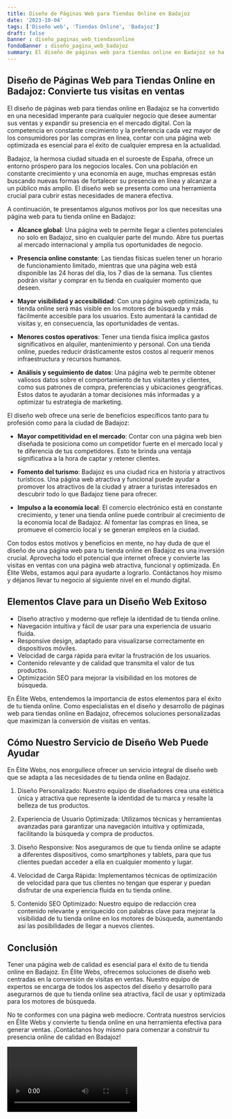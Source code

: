 ```yaml
---
title: Diseño de Páginas Web para Tiendas Online en Badajoz
date: '2023-10-04'
tags: ['Diseño web', 'Tiendas Online', 'Badajoz']
draft: false
banner : diseño_paginas_web_tiendasonline
fondoBanner : diseño_pagina_web_badajoz
summary: El diseño de páginas web para tiendas online en Badajoz se ha convertido en una necesidad imperante para cualquier negocio que desee aumentar sus ventas y expandir su presencia en el mercado digital. Con la competencia en constante crecimiento y la preferencia cada vez mayor de los consumidores por las compras en línea, contar con una página web optimizada es esencial para el éxito de cualquier empresa en la actualidad.
---
```


## Diseño de Páginas Web para Tiendas Online en Badajoz: Convierte tus visitas en ventas

El diseño de páginas web para tiendas online en Badajoz se ha convertido en una necesidad imperante para cualquier negocio que desee aumentar sus ventas y expandir su presencia en el mercado digital. Con la competencia en constante crecimiento y la preferencia cada vez mayor de los consumidores por las compras en línea, contar con una página web optimizada es esencial para el éxito de cualquier empresa en la actualidad.

Badajoz, la hermosa ciudad situada en el suroeste de España, ofrece un entorno próspero para los negocios locales. Con una población en constante crecimiento y una economía en auge, muchas empresas están buscando nuevas formas de fortalecer su presencia en línea y alcanzar a un público más amplio. El diseño web se presenta como una herramienta crucial para cubrir estas necesidades de manera efectiva.

A continuación, te presentamos algunos motivos por los que necesitas una página web para tu tienda online en Badajoz:

- **Alcance global**: Una página web te permite llegar a clientes potenciales no solo en Badajoz, sino en cualquier parte del mundo. Abre tus puertas al mercado internacional y amplía tus oportunidades de negocio.

- **Presencia online constante**: Las tiendas físicas suelen tener un horario de funcionamiento limitado, mientras que una página web está disponible las 24 horas del día, los 7 días de la semana. Tus clientes podrán visitar y comprar en tu tienda en cualquier momento que deseen.

- **Mayor visibilidad y accesibilidad**: Con una página web optimizada, tu tienda online será más visible en los motores de búsqueda y más fácilmente accesible para los usuarios. Esto aumentará la cantidad de visitas y, en consecuencia, las oportunidades de ventas.

- **Menores costos operativos**: Tener una tienda física implica gastos significativos en alquiler, mantenimiento y personal. Con una tienda online, puedes reducir drásticamente estos costos al requerir menos infraestructura y recursos humanos.

- **Análisis y seguimiento de datos**: Una página web te permite obtener valiosos datos sobre el comportamiento de tus visitantes y clientes, como sus patrones de compra, preferencias y ubicaciones geográficas. Estos datos te ayudarán a tomar decisiones más informadas y a optimizar tu estrategia de marketing.

El diseño web ofrece una serie de beneficios específicos tanto para tu profesión como para la ciudad de Badajoz:

- **Mayor competitividad en el mercado**: Contar con una página web bien diseñada te posiciona como un competidor fuerte en el mercado local y te diferencia de tus competidores. Esto te brinda una ventaja significativa a la hora de captar y retener clientes.

- **Fomento del turismo**: Badajoz es una ciudad rica en historia y atractivos turísticos. Una página web atractiva y funcional puede ayudar a promover los atractivos de la ciudad y atraer a turistas interesados en descubrir todo lo que Badajoz tiene para ofrecer.

- **Impulso a la economía local**: El comercio electrónico está en constante crecimiento, y tener una tienda online puede contribuir al crecimiento de la economía local de Badajoz. Al fomentar las compras en línea, se promueve el comercio local y se generan empleos en la ciudad.

Con todos estos motivos y beneficios en mente, no hay duda de que el diseño de una página web para tu tienda online en Badajoz es una inversión crucial. Aprovecha todo el potencial que internet ofrece y convierte las visitas en ventas con una página web atractiva, funcional y optimizada. En Élite Webs, estamos aquí para ayudarte a lograrlo. Contáctanos hoy mismo y déjanos llevar tu negocio al siguiente nivel en el mundo digital.

<GifSeo />

<Cta />

## Elementos Clave para un Diseño Web Exitoso

- Diseño atractivo y moderno que refleje la identidad de tu tienda online.
- Navegación intuitiva y fácil de usar para una experiencia de usuario fluida.
- Responsive design, adaptado para visualizarse correctamente en dispositivos móviles.
- Velocidad de carga rápida para evitar la frustración de los usuarios.
- Contenido relevante y de calidad que transmita el valor de tus productos.
- Optimización SEO para mejorar la visibilidad en los motores de búsqueda.

En Élite Webs, entendemos la importancia de estos elementos para el éxito de tu tienda online. Como especialistas en el diseño y desarrollo de páginas web para tiendas online en Badajoz, ofrecemos soluciones personalizadas que maximizan la conversión de visitas en ventas.

## Cómo Nuestro Servicio de Diseño Web Puede Ayudar

En Élite Webs, nos enorgullece ofrecer un servicio integral de diseño web que se adapta a las necesidades de tu tienda online en Badajoz.

1. Diseño Personalizado: Nuestro equipo de diseñadores crea una estética única y atractiva que represente la identidad de tu marca y resalte la belleza de tus productos.

2. Experiencia de Usuario Optimizada: Utilizamos técnicas y herramientas avanzadas para garantizar una navegación intuitiva y optimizada, facilitando la búsqueda y compra de productos.

3. Diseño Responsive: Nos aseguramos de que tu tienda online se adapte a diferentes dispositivos, como smartphones y tablets, para que tus clientes puedan acceder a ella en cualquier momento y lugar.

4. Velocidad de Carga Rápida: Implementamos técnicas de optimización de velocidad para que tus clientes no tengan que esperar y puedan disfrutar de una experiencia fluida en tu tienda online.

5. Contenido SEO Optimizado: Nuestro equipo de redacción crea contenido relevante y enriquecido con palabras clave para mejorar la visibilidad de tu tienda online en los motores de búsqueda, aumentando así las posibilidades de llegar a nuevos clientes.

## Conclusión

Tener una página web de calidad es esencial para el éxito de tu tienda online en Badajoz. En Élite Webs, ofrecemos soluciones de diseño web centradas en la conversión de visitas en ventas. Nuestro equipo de expertos se encarga de todos los aspectos del diseño y desarrollo para asegurarnos de que tu tienda online sea atractiva, fácil de usar y optimizada para los motores de búsqueda.

No te conformes con una página web mediocre. Contrata nuestros servicios en Élite Webs y convierte tu tienda online en una herramienta efectiva para generar ventas. ¡Contáctanos hoy mismo para comenzar a construir tu presencia online de calidad en Badajoz!

<Video />

<CtaBot job='Tiendas Online' city='Badajoz'/>

<Gmaps query='Badajoz+españa+maps' />